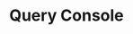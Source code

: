 ---
title: "Query Console"
metaTitle: "Query Console"
metaDescription: "Query Console"
staticLink: true
---